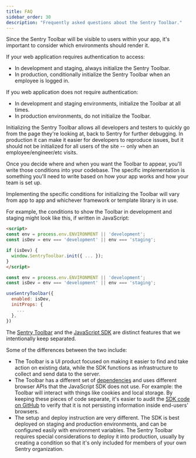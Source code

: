 ```yaml
---
title: FAQ
sidebar_order: 30
description: "Frequently asked questions about the Sentry Toolbar."
---
```


<Expandable permalink title="In what environments should I enable the Toolbar?">

Since the Sentry Toolbar will be visible to users within your app, it's important to consider which environments should render it.

If your web application requires authentication to access:
- In development and staging, always initialize the Sentry Toolbar.
- In production, conditionally initialize the Sentry Toolbar when an employee is logged in.

If you web application does not require authentication:
- In development and staging environments, initialize the Toolbar at all times.
- In production environments, do not initialize the Toolbar.

Initializing the Sentry Toolbar allows all developers and testers to quickly go from the page they're looking at, back to Sentry for further debugging.
In production it can make it easier for developers to reproduce issues, but it should not be initialized for all users of the site -- only when an employee/engineer/etc visits.

Once you decide where and when you want the Toolbar to appear, you'll write those conditions into your codebase. The specific implementation is something you'll need to write based on how your app works and how your team is set up.

</Expandable>

<Expandable permalink title="How can I conditionally initialize the Toolbar?">

Implementing the specific conditions for initializing the Toolbar will vary from app to app and whichever framework or template library is in use.

For example, the conditions to show the Toolbar in development and staging might look like this, if written in JavaScript:

```html {tabTitle:CDN}
<script>
const env = process.env.ENVIRONMENT || 'development';
const isDev = env === 'development' || env === 'staging';

if (isDev) {
  window.SentryToolbar.init({ ... });
}
</script>
```
```javascript {tabTitle:React}
const env = process.env.ENVIRONMENT || 'development';
const isDev = env === 'development' || env === 'staging';

useSentryToolbar({
  enabled: isDev,
  initProps: {
    ...
  },
})
```

</Expandable>

<Expandable permalink title="Are there plans to include the Toolbar in the JavaScript SDK?">

The [Sentry Toolbar](https://github.com/getsentry/sentry-toolbar) and the [JavaScript SDK](https://github.com/getsentry/sentry-javascript) are distinct features that we intentionally keep separated.

Some of the differences between the two include:
  - The Toolbar is a UI product focused on making it easier to find and take action on existing data, while the SDK functions as infrastructure to collect and send data to the server.
  - The Toolbar has a different set of [dependencies](https://github.com/getsentry/sentry-toolbar/blob/main/package.json) and uses different browser APIs that the JavaScript SDK does not use. For example: the Toolbar will interact with things like cookies and local storage. By keeping these pieces of code separate, it's easier to audit the [SDK code on GitHub](https://github.com/getsentry/sentry-javascript) to verify that it is not persisting information inside end-users' browsers.
  - The setup and deploy instruction are very different. The SDK is best deployed on staging and production environments, and can be configured easily with environment variables. The Sentry Toolbar requires special considerations to deploy it into production, usually by creating a condition so that it's only included for members of your own Sentry organization.

</Expandable>

